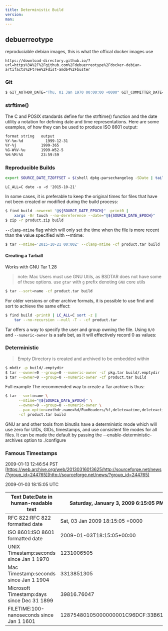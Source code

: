 ```yaml
---
title: Deterministic Build
version:
man:
---
```


## debuerreotype

reproduciable debian images, this is what the offical docker images use

`https://download-directory.github.io/?url=https%3A%2F%2Fgithub.com%2Fdebuerreotype%2Fdocker-debian-artifacts%2Ftree%2Fdist-amd64%2Fbuster` 



### Git

```bash
$ GIT_AUTHOR_DATE="Thu, 01 Jan 1970 00:00:00 +0000" GIT_COMMITTER_DATE="Thu, 01 Jan 1970 00:00:00 +0000" git commit --allow-empty -m 'Initial commit'
```

### strftime()

The C and POSIX standards define for the strftime() function and the date utility
a notation for defining date and time representations. 
Here are some examples, of how they can be used to produce ISO 8601 output:

```bash
format string 	output
%Y-%m-%d 	      1999-12-31
%Y-%j 	        1999-365
%G-W%V-%u      	1999-W52-5
%H:%M:%S      	23:59:59
```


### Reproducible Builds 

```bash
export SOURCE_DATE_TZOFFSET = $(shell dpkg-parsechangelog -SDate | tail -c6)
```

`LC_ALL=C date -u -d '2015-10-21' `


In some cases, it is preferable to keep the original times for files that have
not been created or modified during the build process:

```bash
$ find build -newermt "@${SOURCE_DATE_EPOCH}" -print0 |
    xargs -0r touch --no-dereference --date="@${SOURCE_DATE_EPOCH}"
$ zip -r product.zip build
```

`--clamp-mtime` flag which will only set the time when the file is more recent
than the value specified with --mtime:

```bash
$ tar --mtime='2015-10-21 00:00Z' --clamp-mtime -cf product.tar build
```

#### Creating a Tarball

Works with GNU Tar 1.28
> note: Mac Users must use GNU Utils, as BSDTAR does not have some of these options. use `gtar` with `g` prefix denoting `GNU` core utils

```bash
$ tar --sort=name -cf product.tar build
```
For older versions or other archive formats, it is possible to use find and sort
to achieve the same effect:

```bash
$ find build -print0 | LC_ALL=C sort -z |
    tar --no-recursion --null -T - -cf product.tar
```

Tar offers a way to specify the user and group owning the file. Using `0/0` and
`--numeric-owner` is a safe bet, as it will effectively record 0 as values:

### Deterministic 
<!-- Lyapunov -->

> Empty Directory is created and archived to be embedded within 

```bash
$ mkdir -p build/.emptydir
$ tar --owner=0 --group=0 --numeric-owner -cf pkg.tar build/.emptydir
$ tar --owner=0 --group=0 --numeric-owner -cf product.tar build
```

Full example
The recommended way to create a Tar archive is thus:

```bash
$ tar --sort=name \
      --mtime="@${SOURCE_DATE_EPOCH}" \
      --owner=0 --group=0 --numeric-owner \
      --pax-option=exthdr.name=%d/PaxHeaders/%f,delete=atime,delete=ctime \
      -cf product.tar build
```

GNU ar and other tools from binutils have a deterministic mode which will use
zero for UIDs, GIDs, timestamps, and use consistent file modes for all files. It
can be made the default by passing the --enable-deterministic-archives option to
./configure


### Famous Timestamps

2009-01-13 12:46:54 PST
[https://web.archive.org/web/20130316013625/http://sourceforge.net/news/?group_id=244765](http://sourceforge.net/news/?group_id=244765)

2009-01-03 18:15:05 UTC


| **Text Date:Date in human-readable text**  | **Saturday, January 3, 2009 6:15:05 PM** |
|--------------------------------------------|------------------------------------------|
| RFC 822:RFC 822 formatted date             | Sat, 03 Jan 2009 18:15:05 \+0000         |
| ISO 8601:ISO 8601 formatted date           | 2009\-01\-03T18:15:05\+00:00             |
| UNIX Timestamp:seconds since Jan 1 1970    | 1231006505                               |
| Mac Timestamp:seconds since Jan 1 1904     | 3313851305                               |
| Microsoft Timestamp:days since Dec 31 1899 | 39816\.76047                             |
| FILETIME:100\-nanoseconds since Jan 1 1601 | 12875480105000000001C96DCF:33B61A80      |


